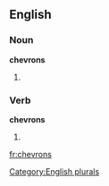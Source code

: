 
==English==

===Noun===
'''chevrons'''

# {{plural of |[[chevron]]}}

===Verb===
'''chevrons'''

# {{third-person singular of|[[chevron]]}}

[[Category:English plurals]]

[[fr:chevrons]]